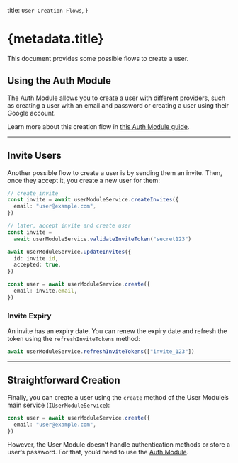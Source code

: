   title: `User Creation Flows`,
}

# {metadata.title}

This document provides some possible flows to create a user.

## Using the Auth Module

The Auth Module allows you to create a user with different providers, such as creating a user with an email and password or creating a user using their Google account.

Learn more about this creation flow in [this Auth Module guide](../../auth/user-creation/page.mdx).

---

## Invite Users

Another possible flow to create a user is by sending them an invite. Then, once they accept it, you create a new user for them:

```ts
// create invite
const invite = await userModuleService.createInvites({
  email: "user@example.com",
})

// later, accept invite and create user
const invite =
  await userModuleService.validateInviteToken("secret123")

await userModuleService.updateInvites({
  id: invite.id,
  accepted: true,
})

const user = await userModuleService.create({
  email: invite.email,
})
```

### Invite Expiry

An invite has an expiry date. You can renew the expiry date and refresh the token using the `refreshInviteTokens` method:

```ts
await userModuleService.refreshInviteTokens(["invite_123"])
```

---

## Straightforward Creation

Finally, you can create a user using the `create` method of the User Module’s main service (`IUserModuleService`):

```ts
const user = await userModuleService.create({
  email: "user@example.com",
})
```

However, the User Module doesn’t handle authentication methods or store a user’s password. For that, you’d need to use the [Auth Module](../../auth/page.mdx).
